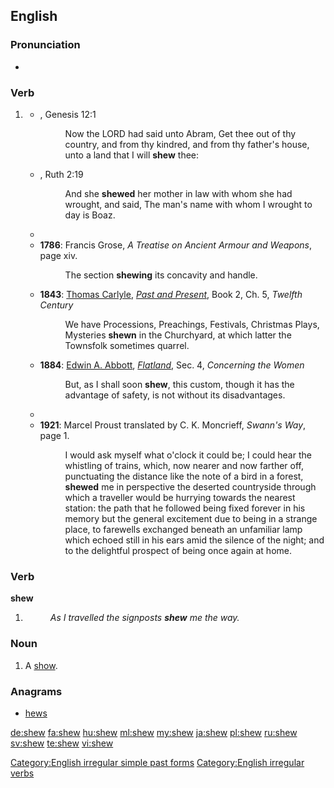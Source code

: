 ==English==

===Pronunciation===
* {{rhymes|əʊ}}

===Verb===
{{en-verb|shews|shewing|shewed|'''[[shewed]]''' ''or'' '''[[shewn]]'''}}

# {{context|archaic|lang=en}} {{alternative form of|show}}
#* {{RQ:Authorized Version}}, Genesis 12:1
#*: Now the LORD had said unto Abram, Get thee out of thy country, and from thy kindred, and from thy father's house, unto a land that I will '''shew''' thee:
#* {{RQ:Authorized Version}}, Ruth 2:19
#*: And she '''shewed''' her mother in law with whom she had wrought, and said, The man's name with whom I wrought to day is Boaz. 
#* {{quote-book|year= 1774|by= {{w|Le Page Du Pratz}}|title= The History of Louisiana: Or of the Western Parts of Virginia and Carolina: Containing a Description of the Countries that Lie on Both Sides of the River Mississippi: with an Account of the Settlements, Inhabitants, Soil, Climate, and Products|url= http://books.google.com/books?id=zEoUAAAAYAAJ&pg=PA42|chapter= The Governor surprized the Natchez with seven hundred Men.|publisher= T. Becket
|location= London|page= 42|passage= I give it you without any other design than to '''shew''' you that I reckon nothing dear to me, when I want to do you a pleasure.}}
#* '''1786''': Francis Grose, ''A Treatise on Ancient Armour and Weapons'', page xiv.
#*: The section '''shewing''' its concavity and handle.
#* '''1843''': [[:w:Thomas Carlyle|Thomas Carlyle]], ''[[:w:Past and Present (book)|Past and Present]]'', Book 2, Ch. 5, ''Twelfth Century''
#*: We have Processions, Preachings, Festivals, Christmas Plays, Mysteries '''shewn''' in the Churchyard, at which latter the Townsfolk sometimes quarrel.
#* '''1884''': [[w:Edwin A. Abbott|Edwin A. Abbott]], ''[[w:Flatland|Flatland]]'', Sec. 4, ''Concerning the Women''
#*: But, as I shall soon '''shew''', this custom, though it has the advantage of safety, is not without its disadvantages.
#* {{quote-book|year= 1913|year_published= 1967|author= {{w|John Bagnell Bury}}|by= {{w|Carl Heinrich Becker}}|title= The Cambridge Medieval History|chapter= The Expansion of the Saracens—The East; Historical aspect of Islam|section= The Rise of the Saracens and the foundation of the Western Empire|publisher= The Macmillan Company|location= New York|editor= {{w|Henry Melvill Gwatkin}} and {{w|James Pounder Whitney}}|volume= 2|page= 330|passage= Within the Christian sphere this current '''shews''' itself more especially in the territories of the Greek and Aramaic languages, and the difference between the Greek and Latin Churches is mainly that between Asia and Europe.}}
#* '''1921''': Marcel Proust translated by C. K. Moncrieff, ''Swann's Way'', page 1.
#*: I would ask myself what o'clock it could be; I could hear the whistling of trains, which, now nearer and now farther off, punctuating the distance like the note of a bird in a forest, '''shewed''' me in perspective the deserted countryside through which a traveller would be hurrying towards the nearest station: the path that he followed being fixed forever in his memory but the general excitement due to being in a strange place, to farewells exchanged beneath an unfamiliar lamp which echoed still in his ears amid the silence of the night; and to the delightful prospect of being once again at home.

===Verb===
'''shew'''

# {{qualifier|[[East Anglia]] dialect}} {{en-simple past of|show}}
#: ''As I travelled the signposts '''shew''' me the way.''

===Noun===
{{en-noun}}

# {{context|archaic|lang=en}} A [[show]].

===Anagrams===
* [[hews#English|hews]]

[[Category:English irregular simple past forms]]
[[Category:English irregular verbs]]

[[de:shew]]
[[fa:shew]]
[[hu:shew]]
[[ml:shew]]
[[my:shew]]
[[ja:shew]]
[[pl:shew]]
[[ru:shew]]
[[sv:shew]]
[[te:shew]]
[[vi:shew]]